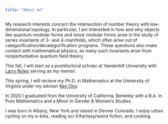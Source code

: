 ```yaml
---
title: "About me"
---
```


My research interests concern the intersection of number theory with low-dimensional topology. In particular, I am interested in how and why objects like quantum modular forms and mock modular forms arise in the study of series invariants of 3- and 4-manifolds, which often arise out of categorification/decategorification programs. These questions also make contact with mathematical physics, as many such invariants arise from nonperturbative quantum field theory. 

This fall, I will start as a postdoctoral scholar at Vanderbilt University with [Larry Rolen](https://math.vanderbilt.edu/rolenl/) serving as my mentor. 

This spring, I will recieve my Ph.D. in Mathematics at the University of Virginia under my advisor [Ken Ono](https://uva.theopenscholar.com/ken-ono).

In 2020 I graduated from the University of California, Berkeley with a B.A. in Pure Mathematics and a Minor in Gender & Women's Studies. 

I was born in Albany, New York and raised in Denver Colorado. I enjoy urban cycling on my e-bike, reading sci-fi/fantasy/weird fiction, and cooking. 
